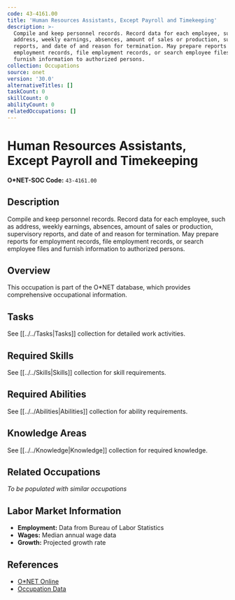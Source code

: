 ```yaml
---
code: 43-4161.00
title: 'Human Resources Assistants, Except Payroll and Timekeeping'
description: >-
  Compile and keep personnel records. Record data for each employee, such as
  address, weekly earnings, absences, amount of sales or production, supervisory
  reports, and date of and reason for termination. May prepare reports for
  employment records, file employment records, or search employee files and
  furnish information to authorized persons.
collection: Occupations
source: onet
version: '30.0'
alternativeTitles: []
taskCount: 0
skillCount: 0
abilityCount: 0
relatedOccupations: []
---
```

# Human Resources Assistants, Except Payroll and Timekeeping

**O*NET-SOC Code:** `43-4161.00`

## Description

Compile and keep personnel records. Record data for each employee, such as address, weekly earnings, absences, amount of sales or production, supervisory reports, and date of and reason for termination. May prepare reports for employment records, file employment records, or search employee files and furnish information to authorized persons.

## Overview

This occupation is part of the O*NET database, which provides comprehensive occupational information.

## Tasks

See [[../../Tasks|Tasks]] collection for detailed work activities.

## Required Skills

See [[../../Skills|Skills]] collection for skill requirements.

## Required Abilities

See [[../../Abilities|Abilities]] collection for ability requirements.

## Knowledge Areas

See [[../../Knowledge|Knowledge]] collection for required knowledge.

## Related Occupations

*To be populated with similar occupations*

## Labor Market Information

- **Employment:** Data from Bureau of Labor Statistics
- **Wages:** Median annual wage data
- **Growth:** Projected growth rate

## References

- [O*NET Online](https://www.onetonline.org/link/summary/43-4161.00)
- [Occupation Data](https://www.onetcenter.org/)
